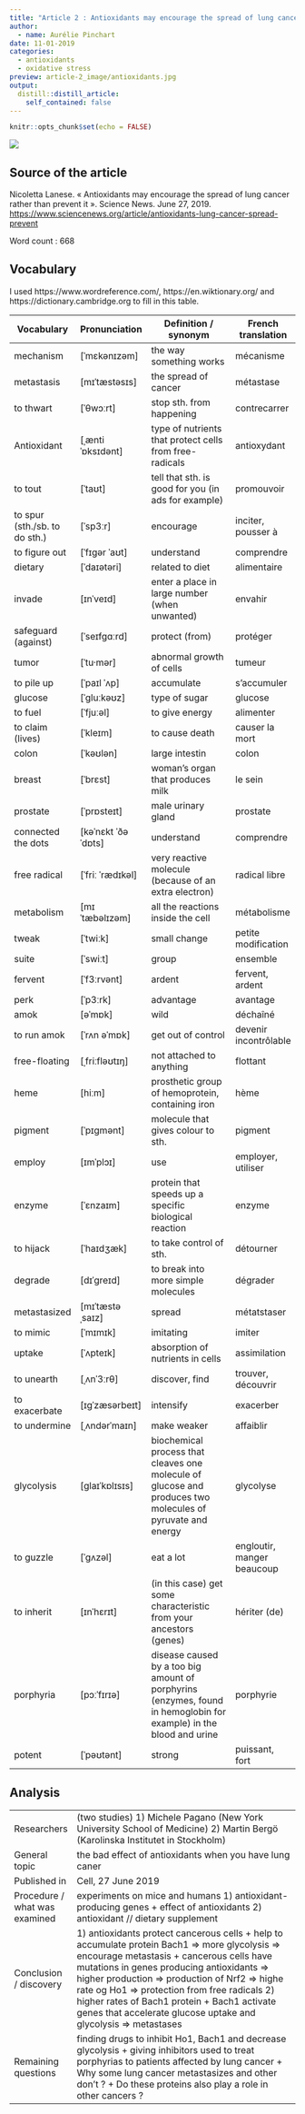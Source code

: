 ```yaml
---
title: "Article 2 : Antioxidants may encourage the spread of lung cancer rather than prevent it"
author:
  - name: Aurélie Pinchart
date: 11-01-2019
categories:
  - antioxidants
  - oxidative stress
preview: article-2_image/antioxidants.jpg
output:
  distill::distill_article:
    self_contained: false
---
```


```r
knitr::opts_chunk$set(echo = FALSE)
```
![](../2019-10-18-article-2/article-2_image/antioxidants.jpg)

## Source of the article

Nicoletta Lanese. « Antioxidants may encourage the spread of lung cancer rather than prevent it ». Science News. June 27, 2019. <https://www.sciencenews.org/article/antioxidants-lung-cancer-spread-prevent>

Word count : 668

## Vocabulary

I used https://www.wordreference.com/, https://en.wiktionary.org/ and https://dictionary.cambridge.org to fill in this table.

| Vocabulary                    | Pronunciation       | Definition / synonym                                                                                               | French translation         |
| ----------------------------- | ------------------- | ------------------------------------------------------------------------------------------------------------------ | -------------------------- |
| mechanism                     | [ˈmɛkənɪzəm]        | the way something works                                                                                            | mécanisme                  |
| metastasis                    | [mɪˈtæstəsɪs]       | the spread of cancer                                                                                               | métastase                  |
| to thwart                     | [ˈθwɔːrt]           | stop sth. from happening                                                                                           | contrecarrer               |
| Antioxidant                   | [ˌæntiˈɒksɪdənt]    | type of nutrients that protect cells from free-radicals                                                            | antioxydant                |
| to tout                       | [ˈtaʊt]             | tell that sth. is good for you (in ads for example)                                                                | promouvoir                 |
| to spur (sth./sb. to do sth.) | [ˈsp3ːr]            | encourage                                                                                                          | inciter, pousser à         |
| to figure out                 | [ˈfɪgər ˈaʊt]       | understand                                                                                                         | comprendre                 |
| dietary                       | [ˈdaɪətəri]         | related to diet                                                                                                    | alimentaire                |
| invade                        | [ɪnˈveɪd]           | enter a place in large number (when unwanted)                                                                      | envahir                    |
| safeguard (against)           | [ˈseɪfgɑːrd]        | protect (from)                                                                                                     | protéger                   |
| tumor                         | [ˈtu·mər]           | abnormal growth of cells                                                                                           | tumeur                     |
| to pile up                    | [ˈpaɪl ˈʌp]         | accumulate                                                                                                         | s'accumuler                |
| glucose                       | [ˈgluːkəʊz]         | type of sugar                                                                                                      | glucose                    |
| to fuel                       | [ˈfjuːəl]           | to give energy                                                                                                     | alimenter                  |
| to claim (lives)              | [ˈkleɪm]            | to cause death                                                                                                     | causer la mort             |
| colon                         | [ˈkəʊlən]           | large intestin                                                                                                     | colon                      |
| breast                        | [ˈbrɛst]            | woman's organ that produces milk                                                                                   | le sein                    |
| prostate                      | [ˈprɒsteɪt]         | male urinary gland                                                                                                 | prostate                   |
| connected the dots            | [kəˈnɛkt ˈðə ˈdɒts] | understand                                                                                                         | comprendre                 |
| free radical                  | [ˈfriː ˈrædɪkəl]    | very reactive molecule (because of an extra electron)                                                              | radical libre              |
| metabolism                    | [mɪˈtæbəlɪzəm]      | all the reactions inside the cell                                                                                  | métabolisme                |
| tweak                         | [ˈtwiːk]            | small change                                                                                                       | petite modification        |
| suite                         | [ˈswiːt]            | group                                                                                                              |  ensemble                  |
| fervent                       | [ˈf3ːrvənt]         | ardent                                                                                                             | fervent, ardent            |
| perk                          | [ˈp3ːrk]            | advantage                                                                                                          | avantage                   |
| amok                          | [əˈmɒk]             | wild                                                                                                               | déchaîné                   |
| to run amok                   | [ˈrʌn əˈmɒk]        | get out of control                                                                                                 | devenir incontrôlable      |
| free-floating                 | [ˌfriːfləʊtɪŋ]      | not attached to anything                                                                                           | flottant                   |
| heme                          | [hiːm]              | prosthetic group of hemoprotein, containing iron                                                                   | hème                       |
| pigment                       | [ˈpɪgmənt]          | molecule that gives colour to sth.                                                                                 | pigment                    |
| employ                        | [ɪmˈplɔɪ]           | use                                                                                                                | employer, utiliser         |
| enzyme                        | [ˈɛnzaɪm]           | protein that speeds up a specific biological reaction                                                              | enzyme                     |
| to hijack                     | [ˈhaɪdʒæk]          | to take control of sth.                                                                                            | détourner                  |
| degrade                       | [dɪˈgreɪd]          | to break into more simple molecules                                                                                | dégrader                   |
| metastasized                  | [mɪˈtæstəˌsaɪz]     | spread                                                                                                             | métatstaser                |
| to mimic                      | [ˈmɪmɪk]            | imitating                                                                                                          | imiter                     |
| uptake                        | [ˈʌpteɪk]           | absorption of nutrients in cells                                                                                   | assimilation               |
| to unearth                    | [ˌʌnˈ3ːrθ]          | discover, find                                                                                                     | trouver, découvrir         |
| to exacerbate                 | [ɪgˈzæsərbeɪt]      | intensify                                                                                                          | exacerber                  |
| to undermine                  | [ˌʌndərˈmaɪn]       | make weaker                                                                                                        | affaiblir                  |
| glycolysis                    | [ɡlaɪˈkɒlɪsɪs]      | biochemical process that cleaves one molecule of glucose and produces two molecules of pyruvate and energy         | glycolyse                  |
| to guzzle                     | [ˈgʌzəl]            | eat a lot                                                                                                          | engloutir, manger beaucoup |
| to inherit                    | [ɪnˈhɛrɪt]          | (in this case) get some characteristic from your ancestors (genes)                                                 | hériter (de)               |
| porphyria                     | [pɔːˈfɪrɪə]         | disease caused by a too big amount of porphyrins (enzymes, found in hemoglobin for example) in the blood and urine | porphyrie                  |
| potent                        | [ˈpəʊtənt]          | strong                                                                                                             | puissant, fort             |

## Analysis

|                               |                                                                                                                                                                                                                                                                                                                                                                                                             |
| ----------------------------- | ----------------------------------------------------------------------------------------------------------------------------------------------------------------------------------------------------------------------------------------------------------------------------------------------------------------------------------------------------------------------------------------------------------- |
| Researchers                   | (two studies) 1) Michele Pagano (New York University School of Medicine) 2) Martin Bergö (Karolinska Institutet in Stockholm)                                                                                                                                                                                                                                                                               |
| General topic                 | the bad effect of antioxidants when you have lung caner                                                                                                                                                                                                                                                                                                                                                     |
| Published in                  | Cell, 27 June 2019                                                                                                                                                                                                                                                                                                                                                                                  |
| Procedure / what was examined |  experiments on mice and humans  1) antioxidant- producing genes + effect of antioxidants 2) antioxidant // dietary supplement                                                                                                                                                                                                                                                                              |
| Conclusion / discovery        | 1) antioxidants protect cancerous cells + help to accumulate protein Bach1 => more glycolysis => encourage metastasis + cancerous cells have mutations in genes producing antioxidants => higher production => production of Nrf2 => highe rate og Ho1 => protection from free radicals 2) higher rates of Bach1 protein + Bach1 activate genes that accelerate glucose uptake and glycolysis => metastases |
| Remaining questions           | finding drugs to inhibit Ho1, Bach1 and decrease glycolysis + giving inhibitors used to treat porphyrias to patients affected by lung cancer + Why some lung cancer metastasizes and other don't ? + Do these proteins also play a role in other cancers ?                                                                                                                                                  |
